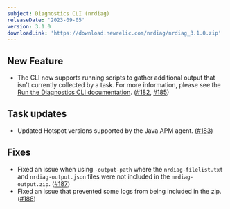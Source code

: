 ```yaml
---
subject: Diagnostics CLI (nrdiag)
releaseDate: '2023-09-05'
version: 3.1.0
downloadLink: 'https://download.newrelic.com/nrdiag/nrdiag_3.1.0.zip'
---
```


## New Feature
- The CLI now supports running scripts to gather additional output that isn't currently collected by a task. For more information, please see the [Run the Diagnostics CLI documentation](https://docs.newrelic.com/docs/new-relic-solutions/solve-common-issues/diagnostics-cli-nrdiag/run-diagnostics-cli-nrdiag/#scripts). ([#182](https://github.com/newrelic/newrelic-diagnostics-cli/pull/182), [#185](https://github.com/newrelic/newrelic-diagnostics-cli/pull/185))

## Task updates
- Updated Hotspot versions supported by the Java APM agent. ([#183](https://github.com/newrelic/newrelic-diagnostics-cli/pull/183))

## Fixes
- Fixed an issue when using `-output-path` where the `nrdiag-filelist.txt` and `nrdiag-output.json` files were not included in the `nrdiag-output.zip`. ([#187](https://github.com/newrelic/newrelic-diagnostics-cli/pull/187))
- Fixed an issue that prevented some logs from being included in the zip. ([#188](https://github.com/newrelic/newrelic-diagnostics-cli/pull/188))

